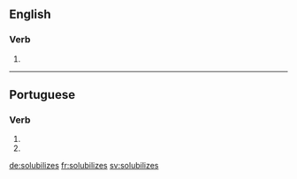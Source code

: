==English==

===Verb===
{{head|en|verb form}}

# {{en-third-person singular of|solubilize}}

----

==Portuguese==

===Verb===
{{pt-verb-form}}

# {{inflection of|solubilizar||2|s|pres|subj|lang=pt}}
# {{inflection of|solubilizar||2|s|negative|impr|lang=pt}}

[[de:solubilizes]]
[[fr:solubilizes]]
[[sv:solubilizes]]